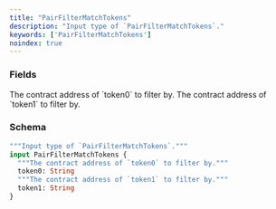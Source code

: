 ```yaml
---
title: "PairFilterMatchTokens"
description: "Input type of `PairFilterMatchTokens`."
keywords: ['PairFilterMatchTokens']
noindex: true
---
```


### Fields

<ResponseField name="token0" type="String">
  The contract address of `token0` to filter by.
</ResponseField>

<ResponseField name="token1" type="String">
  The contract address of `token1` to filter by.
</ResponseField>

### Schema


```graphql 
"""Input type of `PairFilterMatchTokens`."""
input PairFilterMatchTokens {
  """The contract address of `token0` to filter by."""
  token0: String
  """The contract address of `token1` to filter by."""
  token1: String
}
```

